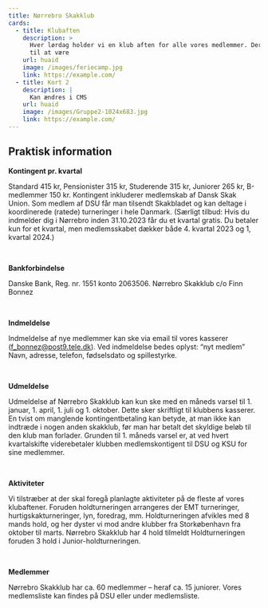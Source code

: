 ```yaml
---
title: Nørrebro Skakklub
cards:
  - title: Klubaften
    description: >
      Hver lørdag holder vi en klub aften for alle vores medlemmer. Der kommer
      til at være
    url: huaid
    image: /images/feriecamp.jpg
    link: https://example.com/
  - title: Kort 2
    description: |
      Kan ændres i CMS
    url: huaid
    image: /images/Gruppe2-1024x683.jpg
    link: https://example.com/
---
```

## Praktisk information

**Kontingent pr. kvartal**

Standard 415 kr, Pensionister 315 kr, Studerende 315 kr, Juniorer 265 kr, B-medlemmer 150 kr. Kontingent inkluderer medlemskab af Dansk Skak Union. Som medlem af DSU får man tilsendt Skakbladet og kan deltage i koordinerede (ratede) turneringer i hele Danmark. (Særligt tilbud: Hvis du indmelder dig i Nørrebro inden 31.10.2023 får du et kvartal gratis. Du betaler kun for et kvartal, men medlemsskabet dækker både 4. kvartal 2023 og 1, kvartal 2024.)

<br/>

**Bankforbindelse**

Danske Bank, Reg. nr. 1551 konto 2063506. Nørrebro Skakklub c/o Finn Bonnez

<br/>

**Indmeldelse**

Indmeldelse af nye medlemmer kan ske via email til vores kasserer ([f_bonnez@post9.tele.dk](mailto:f_bonnez@post9.tele.dk)). Ved indmeldelse bedes oplyst: “nyt medlem” Navn, adresse, telefon, fødselsdato og spillestyrke.

<br/>

**Udmeldelse**

Udmeldelse af Nørrebro Skakklub kan kun ske med en måneds varsel til 1. januar, 1. april, 1. juli og 1. oktober. Dette sker skriftligt til klubbens kasserer. En tvist om manglende kontingentbetaling kan betyde, at man ikke kan indtræde i nogen anden skakklub, før man har betalt det skyldige beløb til den klub man forlader. Grunden til 1. måneds varsel er, at ved hvert kvartalskifte viderebetaler klubben medlemskontigent til DSU og KSU for sine medlemmer.

<br/>

**Aktiviteter**

Vi tilstræber at der skal foregå planlagte aktiviteter på de fleste af vores klubaftener. Foruden holdturneringen arrangeres der EMT turneringer, hurtigskakturneringer, lyn, foredrag, mm. Holdturneringen afvikles med 8 mands hold, og her dyster vi mod andre klubber fra Storkøbenhavn fra oktober til marts. Nørrebro Skakklub har 4 hold tilmeldt Holdturneringen foruden 3 hold i Junior-holdturneringen.

<br/>

**Medlemmer**

Nørrebro Skakklub har ca. 60 medlemmer – heraf ca. 15 juniorer. Vores medlemsliste kan findes på DSU eller under medlemsliste.
